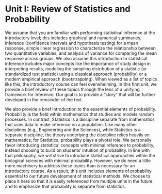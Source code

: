 # Unit I: Review of Statistics and Probability {-}

We assume that you are familiar with performing statistical inference at the introductory level; this includes graphical and numerical summaries, inference (confidence intervals and hypothesis testing) for a mean response, simple linear regression to characterize the relationship between two quantitative variables, and analysis of variance for comparing the mean response across groups.  We also assume this introduction to statistical inference includes major concepts like the importance of study design in interpreting results, modeling the sampling distribution of a statistic (or standardized test statistic) using a classical approach (probability) or a modern empirical approach (bootstrapping).  When viewed as a list of topics like this, the introductory course can feel overwhelming.  In this first unit, we provide a brief review of these topics through the lens of a unifying framework for inference.  Our goal is to provide a "story" that will be further developed in the remainder of the text.

We also provide a brief introduction to the essential elements of probability.  Probability is the field within mathematics that studies and models random processes.  In contrast, Statistics is a discipline separate from mathematics that uses data to make inference on a population.  Like many other disciplines (e.g., Engineering and the Sciences), while Statistics is a separate discipline, the theory underlying the discipline relies heavily on mathematics; for Statistics, probability plays a pivotal role.  We personally favor introducing statistical concepts with minimal reference to probability, instead choosing to build on students' intuition of probability.  In line with that philosophy, we will strive to introduce statistical approaches within the biological sciences with minimal probability.  However, we do need a little more machinery to address these topics than is necessary for an introductory course.  As a result, this unit includes elements of probability essential to our future development of statistical methods.  We choose to place it here so that it is easily referenced from multiple units in the future and to emphasize that probability is separate from statistics.
